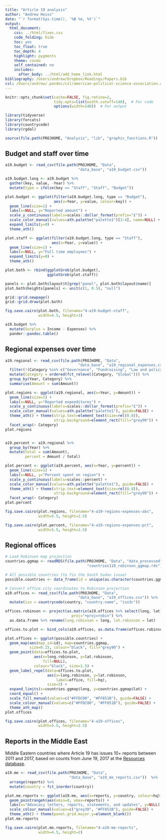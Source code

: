 ```yaml
---
title: "Article 19 analysis"
author: "Andrew Heiss"
date: "`r format(Sys.time(), '%B %e, %Y')`"
output: 
  html_document: 
    css: ../html/fixes.css
    code_folding: hide
    toc: yes
    toc_float: true
    toc_depth: 4
    highlight: pygments
    theme: cosmo
    self_contained: no
    includes:
      after_body: ../html/add_home_link.html
bibliography: /Users/andrew/Dropbox/Readings/Papers.bib
csl: /Users/andrew/.pandoc/csl/american-political-science-association.csl
---
```


```r
knitr::opts_chunk$set(cache=FALSE, fig.retina=2,
                      tidy.opts=list(width.cutoff=140),  # For code
                      options(width=140))  # For output

library(tidyverse)
library(forcats)
library(countrycode)
library(rgdal)

source(file.path(PROJHOME, "Analysis", "lib", "graphic_functions.R"))
```

## Budget and staff over time

```r
a19.budget <- read_csv(file.path(PROJHOME, "Data", 
                                 "data_base", "a19_budget.csv")) 

a19.budget.long <- a19.budget %>%
  gather(key, value, -Year) %>%
  mutate(type = ifelse(key == "Staff", "Staff", "Budget"))

plot.budget <- ggplot(filter(a19.budget.long, type == "Budget"),
                      aes(x=Year, y=value, colour=key)) +
  geom_line(size=1) +
  labs(x=NULL, y="Reported amount") +
  scale_y_continuous(labels=scales::dollar_format(prefix="£")) +
  scale_color_manual(values=ath.palette("palette1")[3:4], name=NULL) +
  expand_limits(y=0) +
  theme_ath()

plot.staff <- ggplot(filter(a19.budget.long, type == "Staff"),
                     aes(x=Year, y=value)) +
  geom_line(size=1) +
  labs(x=NULL, y="Full time employees") +
  expand_limits(y=0) +
  theme_ath()

plot.both <- rbind(ggplotGrob(plot.budget),
                   ggplotGrob(plot.staff))

panels <- plot.both$layout$t[grep("panel", plot.both$layout$name)]
plot.both$heights[panels] <- unit(c(1, 0.5), "null")

grid::grid.newpage()
grid::grid.draw(plot.both)

fig.save.cairo(plot.both, filename="4-a19-budget-staff", 
               width=4.5, height=3)
```

```r
a19.budget %>%
  mutate(Surplus = Income - Expenses) %>%
  pander::pandoc.table()
```


## Regional expenses over time

```r
a19.regional <- read_csv(file.path(PROJHOME, "Data", 
                                 "data_base", "a19_regional_expenses.csv")) %>%
  filter(!(Category %in% c("Governance", "Fundraising", "Law and policy"))) %>%
  mutate(Category = ordered(fct_relevel(Category, "Global"))) %>%
  group_by(Year, Category) %>%
  summarise(Amount = sum(Amount))

plot.regions <- ggplot(a19.regional, aes(x=Year, y=Amount)) +
  geom_line(size=1) +
  labs(x=NULL, y="Reported expenditures") +
  scale_y_continuous(labels=scales::dollar_format(prefix="£")) +
  scale_color_manual(values=ath.palette("palette1"), guide=FALSE) +
  theme_ath() + theme(strip.text=element_text(size=rel(0.8)),
                      strip.background=element_rect(fill="grey90")) +
  facet_wrap(~ Category)
plot.regions


a19.percent <- a19.regional %>%
  group_by(Year) %>%
  mutate(total = sum(Amount),
         percent = Amount / total)

plot.percent <- ggplot(a19.percent, aes(x=Year, y=percent)) +
  geom_line(size=1) +
  labs(x=NULL, y="Percent spent on region") +
  scale_y_continuous(labels=scales::percent) +
  scale_color_manual(values=ath.palette("palette1"), guide=FALSE) +
  theme_ath() + theme(strip.text=element_text(size=rel(0.8)),
                      strip.background=element_rect(fill="grey90")) +
  facet_wrap(~ Category)
plot.percent

fig.save.cairo(plot.regions, filename="4-a19-regions-expenses-abs", 
               width=5.5, height=2.5)

fig.save.cairo(plot.percent, filename="4-a19-regions-expenses-pct", 
               width=5.5, height=2.5)
```

## Regional offices

```r
# Load Robinson map projection
countries.ggmap <- readRDS(file.path(PROJHOME, "Data", "data_processed",
                                     "countries110_robinson_ggmap.rds"))

# All possible countries (to fix the South Sudan issue)
possible.countries <- data_frame(id = unique(as.character(countries.ggmap$id)))

# Convert office city coordinates to Robinson projection
a19.offices <- read_csv(file.path(PROJHOME, "Data", 
                                 "data_base", "a19_offices.csv")) %>%
  mutate(iso = countrycode(country, "country.name", "iso3c"))

offices.robinson <- project(as.matrix(a19.offices %>% select(long, lat)), 
                              proj="+proj=robin") %>%
  as.data.frame %>% rename(long.robinson = long, lat.robinson = lat)

offices.to.plot <- bind_cols(a19.offices, as.data.frame(offices.robinson))

plot.offices <- ggplot(possible.countries) +
  geom_map(aes(map_id=id), map=countries.ggmap, 
           size=0.15, colour="black", fill="grey90") + 
  geom_point(data=offices.to.plot, 
             aes(x=long.robinson, y=lat.robinson, 
                 fill=NULL), 
             colour="black", size=1.5) + 
  geom_label_repel(data=offices.to.plot,
                   aes(x=long.robinson, y=lat.robinson, 
                       label=office, fill=hq),
                   size=3) +
  expand_limits(x=countries.ggmap$long, y=countries.ggmap$lat) + 
  coord_equal() +
  scale_fill_manual(values=c("#FFDC00", "#FF851B"), guide=FALSE) +
  scale_colour_manual(values=c("#FFDC00", "#FF851B"), guide=FALSE) +
  theme_ath_map()
plot.offices

fig.save.cairo(plot.offices, filename="4-a19-offices", 
               width=5.5, height=2.5)
```

## Reports in the Middle East

Middle Eastern countries where Article 19 has issues 10+ reports between 2011 and 2017, based on counts from June 19, 2017 at the [Resources database](https://www.article19.org/resources.php?action=resourcesearch&search=test&lang=en).

```r
a19.me <- read_csv(file.path(PROJHOME, "Data", 
                             "data_base", "a19_me_reports.csv"))  %>%
  arrange(reports) %>%
  mutate(country = fct_inorder(country))

plot.me.reports <- ggplot(a19.me, aes(x=reports, y=country, colour=hq)) + 
  geom_pointrangeh(aes(xmin=0, xmax=reports)) +
  labs(x="Advocacy letters, reports, statements, and updates", y=NULL) +
  scale_colour_manual(values=c("grey30", "#FF851B"), guide=FALSE) +
  theme_ath() + theme(panel.grid.major.y=element_blank())
plot.me.reports

fig.save.cairo(plot.me.reports, filename="4-a19-me-reports", 
               width=4.5, height=2)
```

